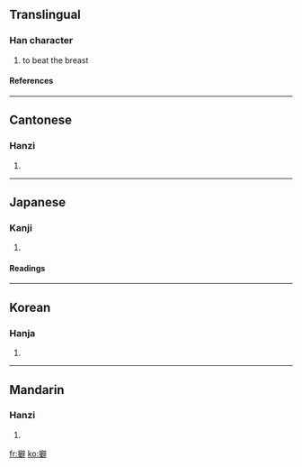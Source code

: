 ==Translingual==
===Han character===
{{Han char|rn=64|rad=手|as=13|sn=16|four=5004<sub>1</sub>|canj=手尸口十 (QSRJ)}}
# to beat the breast
====References====
{{Han ref|kx=0459.070|dkj=12834|dj=0808.060|hdz=31973.030|uh=64D7|ud=25815|bh=E9A4|bd=59812}}

----
==Cantonese==
===Hanzi===
{{yue-hanzi|jyut=|y=pik1}}
# {{defn|Cantonese}}

----
==Japanese==
===Kanji===
{{ja-kanji|grade=|rs=手13}}
# {{defn|Japanese}} 
====Readings====
{{ja-readings|on=[[へき]] (heki), [[びゃく]] (byaku), [[ひゃく]] (hyaku), [[はく]] (haku)|kun=[[むねをうつ]] (muneoutsu)}}

----
==Korean==
===Hanja===
{{ko-hanja|hangeul=벽|eumhun=|rv=byeok|mr=pyŏk|y=pyekaa}}
# {{defn|Korean}}

----
==Mandarin==
===Hanzi===
{{cmn-hanzi|pin=[[pǐ]] ([[pi3]]), [[pì]] ([[pi4]])|wg=p'i<sup>3</sup>, p'i<sup>4</sup>}}
# {{defn|Mandarin}}

[[fr:擗]]
[[ko:擗]]